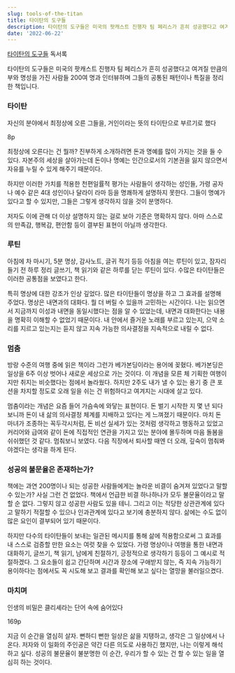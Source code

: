 ```yaml
---
slug: tools-of-the-titan
title: 타이탄의 도구들
description: 타이탄의 도구들은 미국의 팟캐스트 진행자 팀 페리스가 흔히 성공했다고 여겨질 만큼의 부와 명성을 가진 사람들 200여 명과 인터뷰하며 그들의 공통된 패턴이나 특질을 정리한 책입니다.
date: '2022-06-22'
---
```


[타이탄의 도구들](https://search.shopping.naver.com/book/catalog/32463355414) 독서록

타이탄의 도구들은 미국의 팟캐스트 진행자 팀 페리스가 흔히 성공했다고 여겨질 만큼의 부와 명성을 가진 사람들 200여 명과 인터뷰하며 그들의 공통된 패턴이나 특질을 정리한 책입니다.

### 타이탄

자신의 분야에서 최정상에 오른 그들을, 거인이라는 뜻의 타이탄으로 부르기로 했다

8p

최정상에 오른다는 건 뭘까? 진부하게 소개하려면 돈과 명예를 많이 가지는 것을 들 수 있다. 자본주의 세상을 살아가는데 돈이나 명예는 인간으로서의 기본권을 잃지 않으면서 자유를 누릴 수 있게 해주기 때문이다.

하지만 이러한 가치를 적용한 천편일률적 평가는 사람들이 생각하는 성인들, 가령 공자나 예수 같은 4대 성인이나 달라이 라마 등을 명쾌하게 설명하지 못한다. 그들이 명예가 있다고 할 수 있지만, 그들은 그렇게 생각하지 않을 것이 분명하다.

저자도 이에 관해 더 이상 설명하지 않는 걸로 보아 기준은 명확하지 않다. 아마 스스로의 만족감, 행복감, 편안함 등이 결부된 표현이 아닐까 생각한다.

### 루틴

아침에 차 마시기, 5분 명상, 감사노트, 글귀 적기 등등 아침을 여는 루틴이 있고, 잠자리 들기 전 하루 정리 글쓰기, 책 읽기와 같은 하루를 닫는 루틴이 있다. 수많은 타이탄들은 이러한 공통점을 보였다고 한다.

특히 명상에 대한 강조가 인상 깊었다. 많은 타이탄들이 명상을 하고 그 효과를 설명해 주었다. 명상은 내면과의 대화다. 뭘 더 버릴 수 있을까 고민하는 시간이다. 나는 읽으면서 지금까지 이성과 내면을 동일시했다는 점을 알 수 있었는데, 내면과 대화한다는 내용을 명확히 이해할 수 없었기 때문이다. 내 안에서 즐거운 노래를 부르고 있는지, 으악 소리를 지르고 있는지는 듣지 않고 지속 가능한 의사결정을 지속적으로 내릴 수 없다.

### 멈춤

방랑 수준의 여행 중에 읽은 책이라 그런가 베가본딩이라는 용어에 꽂혔다. 베가본딩은 일상을 6주 이상 벗어나 새로운 세상으로 가는 것이다. 이 개념을 모른 체 기획한 여행이지만 취지는 비슷했다는 점에서 놀라웠다. 하지만 2주도 내가 낼 수 있는 용기 중 큰 포션을 차지할 정도로 오래 일을 쉬는 건 위험하다고 여겨지는 시대에 살고 있다.

멈춤이라는 개념은 요즘 들어 가슴속에 와닿는 표현이다. 돈 벌기 시작한 지 몇 년 되다 보니까 돈이 내 삶의 의사결정 체계를 지배하고 있다는 게 느껴졌기 때문이다. 마치 돈 마녀가 조종하는 꼭두각시처럼, 돈 비선 실세가 있는 것처럼 생각하고 행동하고 있었고 커리어와 급여와 같이 돈에 직접적인 연관을 가지고 있는 분야에 몰두하며 마음 돌봄을 쉬쉬했던 것 같다. 멈춰보니 보였다. 다음 직장에서 퇴사할 때엔 더 오래, 깊숙이 멈춰봐야겠다는 생각을 하게 된다.

### 성공의 불문율은 존재하는가?

책에는 과연 200명이나 되는 성공한 사람들에게는 놀라운 비결이 숨겨져 있었다고 말할 수 있는가? 사실 그런 건 없었다. 책에서 언급한 비결 하나하나가 모두 불문율이라고 말할 순 없다. 그렇지 않고 성공한 사람도 있을 테니. 그리고 이는 적당한 상관관계에 있다고 말하기 적절할 수 있으나 인과관계에 있다고 보기에 충분하지 않다. 삶에는 수도 없이 많은 요인이 결부되어 있기 때문이다.

하지만 다수의 타이탄들이 보내는 일관된 메시지를 통해 삶에 적용함으로써 그 효과를 내 스스로 검증할 만한 요소는 여럿 찾을 수 있었다. 가령 명상이나 여행을 통한 내면과 대화하기, 글쓰기, 책 읽기, 남에게 친절하기, 긍정적으로 생각하기 등등이 그 예시로 적절하겠다. 그 요소들이 쉽고 간단하며 시간과 장소에 구애받지 않는, 즉 지속 가능하기 용이하다는 점에서도 꼭 시도해 보고 결과를 확인해 보고 싶다는 열망을 불러일으켰다.

### 마치며

인생의 비밀은 클리셰라는 단어 속에 숨어있다

169p

지금 이 순간을 열심히 살자. 뻔하디 뻔한 일상은 삶을 지탱하고, 생각은 그 일상에서 나온다. 저자와 이 일화의 주인공은 약간 다른 의도로 사용하긴 했지만, 나는 이렇게 해석하고 싶다. 성공의 불문율이 불분명한 이 순간, 우리가 할 수 있는 건 할 수 있는 일을 열심히 하는 것이다.
